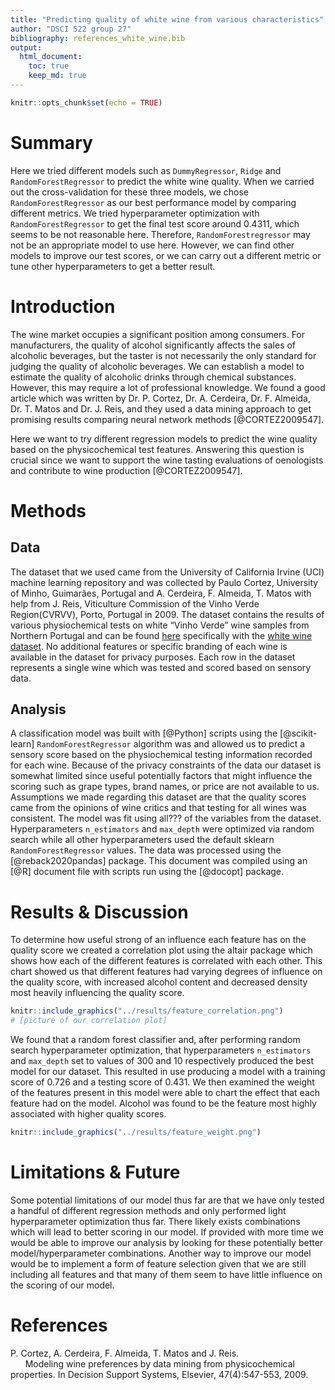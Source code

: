 ```yaml
---
title: "Predicting quality of white wine from various characteristics"
author: "DSCI 522 group 27"
bibliography: references_white_wine.bib
output: 
  html_document:
    toc: true
    keep_md: true
---
```


```r
knitr::opts_chunk$set(echo = TRUE)
```

# **Summary**

Here we tried different models such as `DummyRegressor`, `Ridge` and `RandomForestRegressor` to predict the white wine quality. When we carried out the cross-validation for these three models, we chose `RandomForestRegressor` as our best performance model by comparing different metrics. We tried hyperparameter optimization with `RandomForestRegressor` to get the final test score around 0.4311, which seems to be not reasonable here. Therefore, `RandomForestregressor` may not be an appropriate model to use here. However, we can find other models to improve our test scores, or we can carry out a different metric or tune other hyperparameters to get a better result.

# **Introduction**

The wine market occupies a significant position among consumers. For manufacturers, the quality of alcohol significantly affects the sales of alcoholic beverages, but the taster is not necessarily the only standard for judging the quality of alcoholic beverages. We can establish a model to estimate the quality of alcoholic drinks through chemical substances. However, this may require a lot of professional knowledge. We found a good article which was written by Dr. P. Cortez, Dr. A. Cerdeira, Dr. F. Almeida, Dr. T. Matos and Dr. J. Reis, and they used a data mining approach to get promising results comparing neural network methods [@CORTEZ2009547].

Here we want to try different regression models to predict the wine quality based on the physicochemical test features. Answering this question is crucial since we want to support the wine tasting evaluations of oenologists and contribute to wine production [@CORTEZ2009547].

# **Methods**

## **Data**

The dataset that we used came from the University of California Irvine (UCI) machine learning repository and was collected by Paulo Cortez, University of Minho, Guimarães, Portugal and A. Cerdeira, F. Almeida, T. Matos with help from J. Reis, Viticulture Commission of the Vinho Verde Region(CVRVV), Porto, Portugal in 2009. The dataset contains the results of various physiochemical tests on white "Vinho Verde" wine samples from Northern Portugal and can be found [here](https://archive.ics.uci.edu/ml/datasets/wine+quality) specifically with the [white wine dataset](%5Bhttps://archive.ics.uci.edu/ml/machine-learning-databases/wine-quality/winequality-white.csv). No additional features or specific branding of each wine is available in the dataset for privacy purposes. Each row in the dataset represents a single wine which was tested and scored based on sensory data.

## **Analysis**

A classification model was built with [@Python] scripts using the [@scikit-learn] `RandomForestRegressor` algorithm was and allowed us to predict a sensory score based on the physiochemical testing information recorded for each wine. Because of the privacy constraints of the data our dataset is somewhat limited since useful potentially factors that might influence the scoring such as grape types, brand names, or price are not available to us. Assumptions we made regarding this dataset are that the quality scores came from the opinions of wine critics and that testing for all wines was consistent. The model was fit using all??? of the variables from the dataset. Hyperparameters `n_estimators` and `max_depth` were optimized via random search while all other hyperparameters used the default sklearn `RandomForestRegressor` values. The data was processed using the [@reback2020pandas] package. This document was compiled using an [@R] document file with scripts run using the [@docopt] package.

# **Results & Discussion**

To determine how useful strong of an influence each feature has on the quality score we created a correlation plot using the altair package which shows how each of the different features is correlated with each other. This chart showed us that different features had varying degrees of influence on the quality score, with increased alcohol content and decreased density most heavily influencing the quality score. 

```r
knitr::include_graphics("../results/feature_correlation.png")
# [picture of our correlation plot]
```

We found that a random forest classifier and, after performing random search hyperparameter optimization, that hyperparameters `n_estimators` and `max_depth` set to values of 300 and 10 respectively produced the best model for our dataset. This resulted in use producing a model with a training score of 0.726 and a testing score of 0.431. We then examined the weight of the features present in this model were able to chart the effect that each feature had on the model. Alcohol was found to be the feature most highly associated with higher quality scores.

```r
knitr::include_graphics("../results/feature_weight.png")
```

# Limitations & Future

Some potential limitations of our model thus far are that we have only tested a handful of different regression methods and only performed light hyperparameter optimization thus far. There likely exists combinations which will lead to better scoring in our model. If provided with more time we would be able to improve our analysis by looking for these potentially better model/hyperparameter combinations. Another way to improve our model would be to implement a form of feature selection given that we are still including all features and that many of them seem to have little influence on the scoring of our model.

# References

| P. Cortez, A. Cerdeira, F. Almeida, T. Matos and J. Reis.
|       Modeling wine preferences by data mining from physicochemical properties. In Decision Support Systems, Elsevier, 47(4):547-553, 2009.
| 
| 
